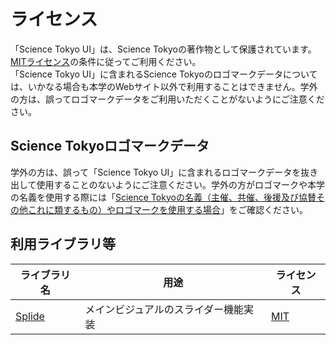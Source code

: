 
<Meta title="ライセンス" />

# ライセンス

「Science Tokyo UI」は、Science Tokyoの著作物として保護されています。<a href="https://github.com/science-tokyo/Science-Tokyo-UI?tab=MIT-1-ov-file" target="_blank">MITライセンス</a>の条件に従ってご利用ください。  
「Science Tokyo UI」に含まれるScience Tokyoのロゴマークデータについては、いかなる場合も本学のWebサイト以外で利用することはできません。学外の方は、誤ってロゴマークデータをご利用いただくことがないようにご注意ください。

## Science Tokyoロゴマークデータ

学外の方は、誤って「Science Tokyo UI」に含まれるロゴマークデータを抜き出して使用することのないようにご注意ください。学外の方がロゴマークや本学の名義を使用する際には「<a href="https://partnerships.isct.ac.jp/ja/001/industry-collaboration/naming-rights" target="_blank">Science Tokyoの名義（主催、共催、後援及び協賛その他これに類するもの）やロゴマークを使用する場合</a>」をご確認ください。

## 利用ライブラリ等

<table>
  <thead>
    <tr>
      <th>ライブラリ名</th>
      <th>用途</th>
      <th>ライセンス</th>
    </tr>
  </thead>
  <tbody>
    <tr>
      <td>
        <a href="https://splidejs.com/" target="_blank">
          Splide
        </a>
      </td>
      <td>メインビジュアルのスライダー機能実装</td>
      <td>
        <a
          href="https://github.com/Splidejs/splide?tab=MIT-1-ov-file#readme"
          target="_blank"
        >
          MIT
        </a>
      </td>
    </tr>
  </tbody>
</table>
